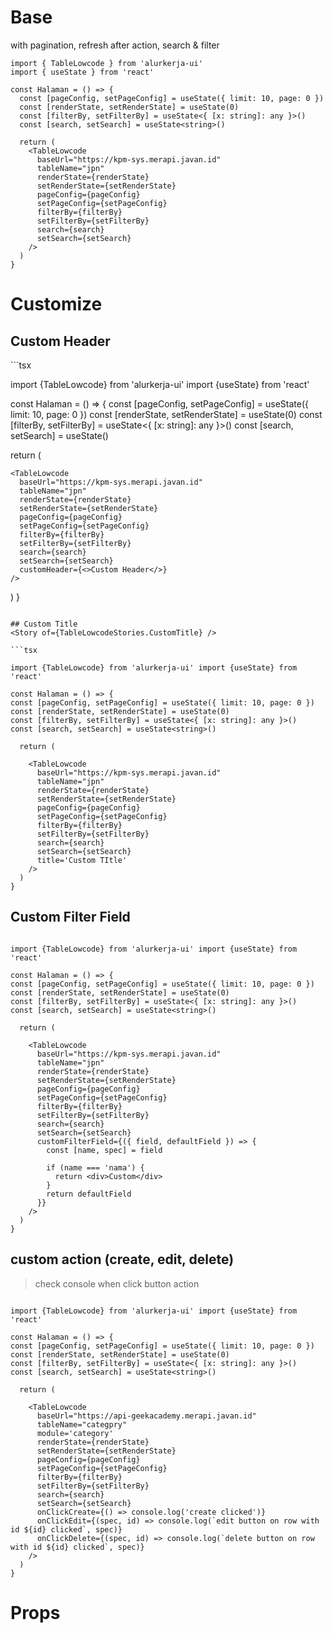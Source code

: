 
<Meta of={TableLowcodeStories} />

# Base

with pagination, refresh after action, search & filter

<Story of={TableLowcodeStories.Base} />

```tsx
import { TableLowcode } from 'alurkerja-ui'
import { useState } from 'react'

const Halaman = () => {
  const [pageConfig, setPageConfig] = useState({ limit: 10, page: 0 })
  const [renderState, setRenderState] = useState(0)
  const [filterBy, setFilterBy] = useState<{ [x: string]: any }>()
  const [search, setSearch] = useState<string>()

  return (
    <TableLowcode
      baseUrl="https://kpm-sys.merapi.javan.id"
      tableName="jpn"
      renderState={renderState}
      setRenderState={setRenderState}
      pageConfig={pageConfig}
      setPageConfig={setPageConfig}
      filterBy={filterBy}
      setFilterBy={setFilterBy}
      search={search}
      setSearch={setSearch}
    />
  )
}
```

# Customize

## Custom Header

<Story of={TableLowcodeStories.CustomHeader} />
```tsx

import {TableLowcode} from 'alurkerja-ui' import {useState} from 'react'

const Halaman = () => {
const [pageConfig, setPageConfig] = useState({ limit: 10, page: 0 })
const [renderState, setRenderState] = useState(0)
const [filterBy, setFilterBy] = useState<{ [x: string]: any }>()
const [search, setSearch] = useState<string>()

  return (

    <TableLowcode
      baseUrl="https://kpm-sys.merapi.javan.id"
      tableName="jpn"
      renderState={renderState}
      setRenderState={setRenderState}
      pageConfig={pageConfig}
      setPageConfig={setPageConfig}
      filterBy={filterBy}
      setFilterBy={setFilterBy}
      search={search}
      setSearch={setSearch}
      customHeader={<>Custom Header</>}
    />
  )
} 
```

## Custom Title
<Story of={TableLowcodeStories.CustomTitle} />

```tsx

import {TableLowcode} from 'alurkerja-ui' import {useState} from 'react'

const Halaman = () => {
const [pageConfig, setPageConfig] = useState({ limit: 10, page: 0 })
const [renderState, setRenderState] = useState(0)
const [filterBy, setFilterBy] = useState<{ [x: string]: any }>()
const [search, setSearch] = useState<string>()

  return (

    <TableLowcode
      baseUrl="https://kpm-sys.merapi.javan.id"
      tableName="jpn"
      renderState={renderState}
      setRenderState={setRenderState}
      pageConfig={pageConfig}
      setPageConfig={setPageConfig}
      filterBy={filterBy}
      setFilterBy={setFilterBy}
      search={search}
      setSearch={setSearch}
      title='Custom TItle'
    />
  )
} 
```

## Custom Filter Field
<Story of={TableLowcodeStories.CustomFilterField} />

```tsx

import {TableLowcode} from 'alurkerja-ui' import {useState} from 'react'

const Halaman = () => {
const [pageConfig, setPageConfig] = useState({ limit: 10, page: 0 })
const [renderState, setRenderState] = useState(0)
const [filterBy, setFilterBy] = useState<{ [x: string]: any }>()
const [search, setSearch] = useState<string>()

  return (

    <TableLowcode
      baseUrl="https://kpm-sys.merapi.javan.id"
      tableName="jpn"
      renderState={renderState}
      setRenderState={setRenderState}
      pageConfig={pageConfig}
      setPageConfig={setPageConfig}
      filterBy={filterBy}
      setFilterBy={setFilterBy}
      search={search}
      setSearch={setSearch}
      customFilterField={({ field, defaultField }) => {
        const [name, spec] = field

        if (name === 'nama') {
          return <div>Custom</div>
        }
        return defaultField
      }}
    />
  )
} 
```

## custom action (create, edit, delete)
> check console when click button action

<Story of={TableLowcodeStories.CustomAction} />

```tsx

import {TableLowcode} from 'alurkerja-ui' import {useState} from 'react'

const Halaman = () => {
const [pageConfig, setPageConfig] = useState({ limit: 10, page: 0 })
const [renderState, setRenderState] = useState(0)
const [filterBy, setFilterBy] = useState<{ [x: string]: any }>()
const [search, setSearch] = useState<string>()

  return (

    <TableLowcode
      baseUrl="https://api-geekacademy.merapi.javan.id"
      tableName="categpry"
      module='category'
      renderState={renderState}
      setRenderState={setRenderState}
      pageConfig={pageConfig}
      setPageConfig={setPageConfig}
      filterBy={filterBy}
      setFilterBy={setFilterBy}
      search={search}
      setSearch={setSearch}
      onClickCreate={() => console.log('create clicked')}
      onClickEdit={(spec, id) => console.log(`edit button on row with id ${id} clicked`, spec)}
      onClickDelete={(spec, id) => console.log(`delete button on row with id ${id} clicked`, spec)}
    />
  )
} 
```

# Props

<Controls />
